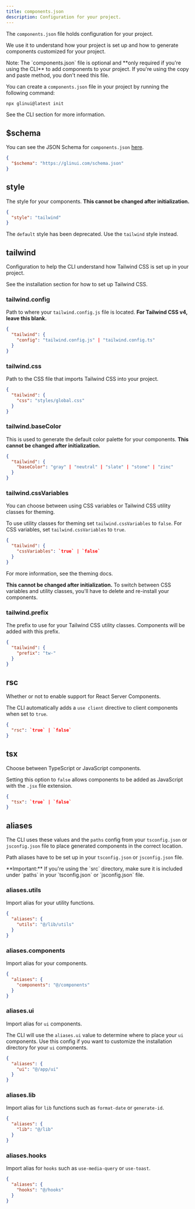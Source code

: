 ```yaml
---
title: components.json
description: Configuration for your project.
---
```


The `components.json` file holds configuration for your project.

We use it to understand how your project is set up and how to generate components customized for your project.

<Callout className="mt-6">
  Note: The `components.json` file is optional and **only required if you're
  using the CLI** to add components to your project. If you're using the copy
  and paste method, you don't need this file.
</Callout>

You can create a `components.json` file in your project by running the following command:

```bash
npx glinui@latest init
```

See the <Link href="/docs/cli">CLI section</Link> for more information.

## $schema

You can see the JSON Schema for `components.json` [here](https://glinui.com/schema.json).

```json title="components.json"
{
  "$schema": "https://glinui.com/schema.json"
}
```

## style

The style for your components. **This cannot be changed after initialization.**

```json title="components.json"
{
  "style": "tailwind"
}
```

The `default` style has been deprecated. Use the `tailwind` style instead.

## tailwind

Configuration to help the CLI understand how Tailwind CSS is set up in your project.

See the <Link href="/docs/installation">installation section</Link> for how to set up Tailwind CSS.

### tailwind.config

Path to where your `tailwind.config.js` file is located. **For Tailwind CSS v4, leave this blank.**

```json title="components.json"
{
  "tailwind": {
    "config": "tailwind.config.js" | "tailwind.config.ts"
  }
}
```

### tailwind.css

Path to the CSS file that imports Tailwind CSS into your project.

```json title="components.json"
{
  "tailwind": {
    "css": "styles/global.css"
  }
}
```

### tailwind.baseColor

This is used to generate the default color palette for your components. **This cannot be changed after initialization.**

```json title="components.json"
{
  "tailwind": {
    "baseColor": "gray" | "neutral" | "slate" | "stone" | "zinc"
  }
}
```

### tailwind.cssVariables

You can choose between using CSS variables or Tailwind CSS utility classes for theming.

To use utility classes for theming set `tailwind.cssVariables` to `false`. For CSS variables, set `tailwind.cssVariables` to `true`.

```json title="components.json"
{
  "tailwind": {
    "cssVariables": `true` | `false`
  }
}
```

For more information, see the <Link href="/docs/theming">theming docs</Link>.

**This cannot be changed after initialization.** To switch between CSS variables and utility classes, you'll have to delete and re-install your components.

### tailwind.prefix

The prefix to use for your Tailwind CSS utility classes. Components will be added with this prefix.

```json title="components.json"
{
  "tailwind": {
    "prefix": "tw-"
  }
}
```

## rsc

Whether or not to enable support for React Server Components.

The CLI automatically adds a `use client` directive to client components when set to `true`.

```json title="components.json"
{
  "rsc": `true` | `false`
}
```

## tsx

Choose between TypeScript or JavaScript components.

Setting this option to `false` allows components to be added as JavaScript with the `.jsx` file extension.

```json title="components.json"
{
  "tsx": `true` | `false`
}
```

## aliases

The CLI uses these values and the `paths` config from your `tsconfig.json` or `jsconfig.json` file to place generated components in the correct location.

Path aliases have to be set up in your `tsconfig.json` or `jsconfig.json` file.

<Callout className="mt-6">
  **Important:** If you're using the `src` directory, make sure it is included
  under `paths` in your `tsconfig.json` or `jsconfig.json` file.
</Callout>

### aliases.utils

Import alias for your utility functions.

```json title="components.json"
{
  "aliases": {
    "utils": "@/lib/utils"
  }
}
```

### aliases.components

Import alias for your components.

```json title="components.json"
{
  "aliases": {
    "components": "@/components"
  }
}
```

### aliases.ui

Import alias for `ui` components.

The CLI will use the `aliases.ui` value to determine where to place your `ui` components. Use this config if you want to customize the installation directory for your `ui` components.

```json title="components.json"
{
  "aliases": {
    "ui": "@/app/ui"
  }
}
```

### aliases.lib

Import alias for `lib` functions such as `format-date` or `generate-id`.

```json title="components.json"
{
  "aliases": {
    "lib": "@/lib"
  }
}
```

### aliases.hooks

Import alias for `hooks` such as `use-media-query` or `use-toast`.

```json title="components.json"
{
  "aliases": {
    "hooks": "@/hooks"
  }
}
```
